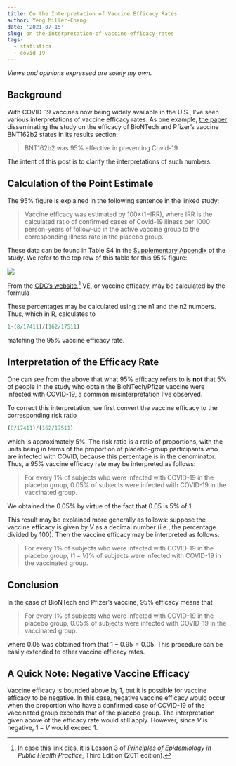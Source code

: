 ```yaml
---
title: On the Interpretation of Vaccine Efficacy Rates
author: Yeng Miller-Chang
date: '2021-07-15'
slug: on-the-interpretation-of-vaccine-efficacy-rates
tags:
  - statistics
  - covid-19
---
```


*Views and opinions expressed are solely my own.*

## Background

With COVID-19 vaccines now being widely available in the U.S., I've seen various interpretations of vaccine efficacy rates. As one example, [the paper](https://www.nejm.org/doi/full/10.1056/nejmoa2034577) disseminating the study on the efficacy of BioNTech and Pfizer's vaccine BNT162b2 states in its results section:

> BNT162b2 was 95% effective in preventing Covid-19

The intent of this post is to clarify the interpretations of such numbers.

## Calculation of the Point Estimate

The 95% figure is explained in the following sentence in the linked study:

> Vaccine efficacy was estimated by 100×(1−IRR), where IRR is the calculated ratio of confirmed cases of Covid-19 illness per 1000 person-years of follow-up in the active vaccine group to the corresponding illness rate in the placebo group.

These data can be found in Table S4 in the [Supplementary Appendix](https://www.nejm.org/doi/suppl/10.1056/NEJMoa2034577/suppl_file/nejmoa2034577_appendix.pdf) of the study. We refer to the top row of this table for this 95% figure:

![](images/table_s4_row1.PNG)

From the [CDC's website](https://www.cdc.gov/csels/dsepd/ss1978/lesson3/section6.html),^[In case this link dies, it is Lesson 3 of *Principles of Epidemiology in Public Health Practice*, Third Edition (2011 edition).] VE, or vaccine efficacy, may be calculated by the formula 

\begin{align*}
\text{VE} &= 1 - \text{Risk Ratio} \\
&= 1 - \dfrac{\text{% who have a confirmed case of COVID-19, of the vaccinated group}}{\text{% who have a confirmed case of COVID-19, of the placebo group}}\text{.}
\end{align*}
These percentages may be calculated using the n1 and the n2 numbers. Thus,
\begin{align*}
\text{VE} = 1 - \dfrac{8/17411}{162/17511}
\end{align*}
which in R, calculates to 

```r
1-(8/17411)/(162/17511)
```

matching the 95% vaccine efficacy rate.

## Interpretation of the Efficacy Rate

One can see from the above that what 95% efficacy refers to is **not** that 5% of people in the study who obtain the BioNTech/Pfizer vaccine were infected with COVID-19, a common misinterpretation I've observed. 

To correct this interpretation, we first convert the vaccine efficacy to the corresponding risk ratio

```r
(8/17411)/(162/17511)
```

which is approximately 5%. The risk ratio is a ratio of proportions, with the units being in terms of the proportion of placebo-group participants who are infected with COVID, because this percentage is in the denominator. Thus, a 95% vaccine efficacy rate may be interpreted as follows:

> For every 1% of subjects who were infected with COVID-19 in the placebo group, 0.05% of subjects were infected with COVID-19 in the vaccinated group.

We obtained the 0.05% by virtue of the fact that 0.05 is 5% of $1$. 

This result may be explained more generally as follows: suppose the vaccine efficacy is given by $V$ as a decimal number (i.e., the percentage divided by $100$). Then the vaccine efficacy may be interpreted as follows:

> For every 1% of subjects who were infected with COVID-19 in the placebo group, $(1-V)$% of subjects were infected with COVID-19 in the vaccinated group.

## Conclusion

In the case of BioNTech and Pfizer's vaccine, 95% efficacy means that 

> For every 1% of subjects who were infected with COVID-19 in the placebo group, 0.05% of subjects were infected with COVID-19 in the vaccinated group.

where $0.05$ was obtained from that $1 - 0.95 = 0.05$. This procedure can be easily extended to other vaccine efficacy rates.

## A Quick Note: Negative Vaccine Efficacy

Vaccine efficacy is bounded above by $1$, but it is possible for vaccine efficacy to be negative. In this case, negative vaccine efficacy would occur when the proportion who have a confirmed case of COVID-19 of the vaccinated group exceeds that of the placebo group. The interpretation given above of the efficacy rate would still apply. However, since $V$ is negative, $1-V$ would exceed $1$.
